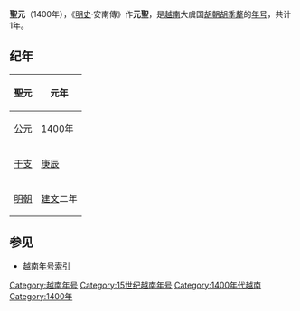 {{expand|time=2009-07-30T09:52:49+00:00}}
{{Eranamebox|年号=聖元
|起讫时间= 1400年
|政权= [[胡朝|胡朝]]
|帝王=[[胡季犛|胡季犛]]
|历时= 1年
|timeline=
|说明=
}}
'''聖元'''（1400年），《[[明史|明史]]·安南傳》作'''元聖'''，是[[越南|越南]]大虞国[[胡朝|胡朝]][[胡季犛|胡季犛]]的[[年号|年号]]，共计1年。

==纪年==

{| class="wikitable"  style="text-align:center"
!聖元||元年
|-
![[公元纪年|公元]]
|1400年
|-
![[干支纪年|干支]]
|[[庚辰|庚辰]]
|-
![[明朝|明朝]]
|[[建文|建文]]二年
|}

==参见==
*[[越南年号索引|越南年号索引]]

{{年号|[[越南陈朝|越南陈朝]]：[[建新|建新]]|[[越南年号索引|越南胡朝年号]]|[[紹成|紹成]]}}
{{越南年號}}
[[Category:越南年号|Category:越南年号]]
[[Category:15世纪越南年号|Category:15世纪越南年号]]
[[Category:1400年代越南|Category:1400年代越南]]
[[Category:1400年|Category:1400年]]
